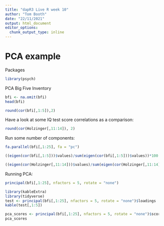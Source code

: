 ---
title: "dapR3 Live R week 10"
author: "Tom Booth"
date: "22/11/2021"
output: html_document
editor_options: 
  chunk_output_type: inline
---

# PCA example

Packages
```{r, warning=FALSE}
library(psych)
```

PCA Big Five Inventory 

```{r}
bfi <- na.omit(bfi)
head(bfi)
```


```{r}
round(cor(bfi[,1:5]),2)
```

Have a look at some IQ test score correlations as a comparison:

```{r}
round(cor(Holzinger[,11:14]), 2)
```

Run some number of components:

```{r}
fa.parallel(bfi[,1:25], fa = "pc")
```

```{r}
((eigen(cor(bfi[,1:5]))$values)/sum(eigen(cor(bfi[,1:5]))$values))*100 
```

```{r}
((eigen(cor(Holzinger[,11:14]))$values)/sum(eigen(cor(Holzinger[,11:14]))$values))*100 
```

Running PCA:

```{r}
principal(bfi[,1:25], nfactors = 5, rotate = "none")
```

```{r}
library(kableExtra)
library(tidyverse)
test <- principal(bfi[,1:25], nfactors = 5, rotate = "none")$loadings
kable(test[,1:5])
```

```{r}
pca_scores <- principal(bfi[,1:25], nfactors = 5, rotate = "none")$scores
pca_scores
```